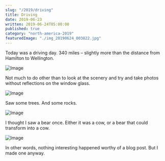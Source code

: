 ```yaml
---
slug: "/2019/driving"
title: Driving
date: 2019-06-23
written: 2019-06-24T05:00:00
published: true
category: "north-america-2019"
featuredImage: "./img_20190624_003822.jpg"
---
```


Today was a driving day. 340 miles – slightly more than the distance from Hamilton to Wellington.

![Image](./img_20190624_003127.jpg)

Not much to do other than to look at the scenery and try and take photos without reflections on the window glass.

![Image](./img_20190624_003822.jpg)

Saw some trees. And some rocks.

![Image](./img_20190624_024357.jpg)

I thought I saw a bear once. Either it was a cow, or a bear that could transform into a cow.

![Image](./img_20190624_032559.jpg)

In other words, nothing interesting happened worthy of a blog post. But I made one anyway.